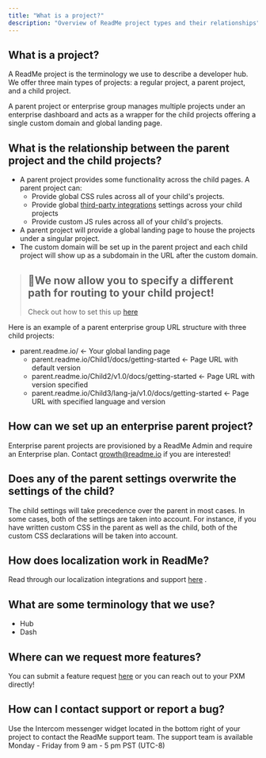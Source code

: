 ```yaml
---
title: "What is a project?"
description: "Overview of ReadMe project types and their relationships"
---
```

## What is a project?

A ReadMe project is the terminology we use to describe a developer hub. We offer three main types of projects: a regular project, a parent project, and a child project.

A parent project or enterprise group manages multiple projects under an enterprise dashboard and acts as a wrapper for the child projects offering a single custom domain and global landing page.

## What is the relationship between the parent project and the child projects?

*   A parent project provides some functionality across the child pages. A parent project can:
    *   Provide global CSS rules across all of your child's projects.
    *   Provide global [third-party integrations](https://docs.readme.com/main/docs/integrations)
         settings across your child projects
    *   Provide custom JS rules across all of your child's projects.
*   A parent project will provide a global landing page to house the projects under a singular project.
*   The custom domain will be set up in the parent project and each child project will show up as a subdomain in the URL after the custom domain.

> ## 📘We now allow you to specify a different path for routing to your child project!
> 
> Check out how to set this up [here](/ent/docs/custom-domain-settings)

Here is an example of a parent enterprise group URL structure with three child projects:

*   parent.readme.io/ ← Your global landing page
    *   parent.readme.io/Child1/docs/getting-started ← Page URL with default version
    *   parent.readme.io/Child2/v1.0/docs/getting-started ← Page URL with version specified
    *   parent.readme.io/Child3/lang-ja/v1.0/docs/getting-started ← Page URL with specified language and version

## How can we set up an enterprise parent project?

Enterprise parent projects are provisioned by a ReadMe Admin and require an Enterprise plan. Contact [growth@readme.io](mailto:growth@readme.io)
 if you are interested!

## Does any of the parent settings overwrite the settings of the child?

The child settings will take precedence over the parent in most cases. In some cases, both of the settings are taken into account. For instance, if you have written custom CSS in the parent as well as the child, both of the custom CSS declarations will be taken into account.

## How does localization work in ReadMe?

Read through our localization integrations and support [here](/ent/docs/language-support-and-localization)
.

## What are some terminology that we use?

*   Hub
*   Dash

## Where can we request more features?

You can submit a feature request [here](https://portal.productboard.com/readme/1-readme-product-portal/tabs/1-planned/tabs/4-candidate/)
 or you can reach out to your PXM directly!

## How can I contact support or report a bug?

Use the Intercom messenger widget located in the bottom right of your project to contact the ReadMe support team. The support team is available Monday - Friday from 9 am - 5 pm PST (UTC-8)

